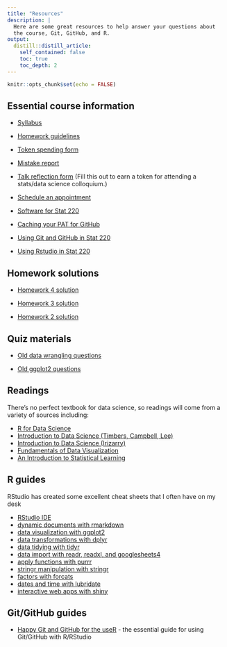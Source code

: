 ```yaml
---
title: "Resources"
description: |
  Here are some great resources to help answer your questions about
  the course, Git, GitHub, and R.
output:
  distill::distill_article:
    self_contained: false
    toc: true
    toc_depth: 2
---
```


```r
knitr::opts_chunk$set(echo = FALSE)
```

## Essential course information

- [Syllabus](stat220-21-fall.pdf)

- [Homework guidelines](homework.html)

- [Token spending form](https://forms.gle/gi5T5aHQwhuwtkQ79)

- [Mistake report](https://forms.gle/f4ZeeAbYrUt8MrP36)

- [Talk reflection form](https://forms.gle/bnvmACJiZsjQnGB1A) (Fill this out to earn a token for attending a stats/data science colloquium.)

- [Schedule an appointment](https://calendly.com/aloy-meetings/15min)

- [Software for Stat 220](software.html)

- [Caching your PAT for GitHub](setup_github.html)

- [Using Git and GitHub in Stat 220](github_stat220.html)

- [Using Rstudio in Stat 220](rstudio_stat220.html)

## Homework solutions

- [Homework 4 solution](https://www.dropbox.com/s/skfewnfknf18lqn/hw4-soln-stat220-fa21.pdf?dl=0)

- [Homework 3 solution](https://www.dropbox.com/s/2h01neuecwgwx47/hw3-soln-stat220-fa21.pdf?dl=0)

- [Homework 2 solution](https://www.dropbox.com/s/0uiz92a31xume8p/hw2-soln-stat220-fa21.pdf?dl=0)


## Quiz materials

- [Old data wrangling questions](https://www.dropbox.com/s/1qkr586sy8o0kxf/quiz_examples_wrangling.pdf?dl=0)

- [Old ggplot2 questions](https://www.dropbox.com/s/3rrog8omtjijsp2/quiz_examples_ggplot2.pdf?dl=0)

## Readings

There's no perfect textbook for data science, so readings will come from a variety of sources including:

-   [R for Data Science](https://r4ds.had.co.nz/)
-   [Introduction to Data Science (Timbers, Campbell, Lee)](https://ubc-dsci.github.io/introduction-to-datascience/)
-   [Introduction to Data Science (Irizarry)](https://rafalab.github.io/dsbook/)
-   [Fundamentals of Data Visualization](https://serialmentor.com/dataviz/)
-   [An Introduction to Statistical Learning](http://faculty.marshall.usc.edu/gareth-james/ISL/)

## R guides

RStudio has created some excellent cheat sheets that I often have on my desk

- [RStudio IDE](https://github.com/rstudio/cheatsheets/raw/master/rstudio-ide.pdf)
- [dynamic documents with rmarkdown](https://github.com/rstudio/cheatsheets/raw/master/rmarkdown.pdf)
- [data visualization with ggplot2](https://github.com/rstudio/cheatsheets/raw/master/data-visualization.pdf)
- [data transformations with dplyr](https://github.com/rstudio/cheatsheets/raw/master/data-transformation.pdf)
- [data tidying with tidyr](https://github.com/rstudio/cheatsheets/raw/master/tidyr.pdf)
- [data import with readr, readxl, and googlesheets4](https://github.com/rstudio/cheatsheets/raw/master/data-import.pdf)
- [apply functions with purrr](https://github.com/rstudio/cheatsheets/raw/master/purrr.pdf)
- [stringr manipulation with stringr](https://github.com/rstudio/cheatsheets/raw/master/strings.pdf)
- [factors with forcats](https://github.com/rstudio/cheatsheets/raw/master/factors.pdf)
- [dates and time with lubridate](https://github.com/rstudio/cheatsheets/raw/master/lubridate.pdf)
- [interactive web apps with shiny](https://github.com/rstudio/cheatsheets/raw/master/shiny.pdf)



## Git/GitHub guides

- [Happy Git and GitHub for the useR](https://happygitwithr.com/) - the essential guide for using Git/GitHub with R/RStudio

